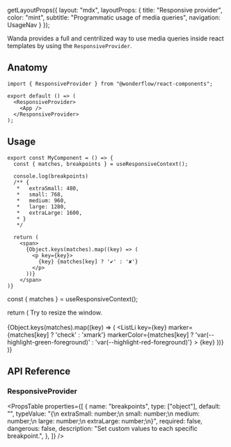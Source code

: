 
  getLayoutProps({
    layout: "mdx",
    layoutProps: {
      title: "Responsive provider",
      color: "mint",
      subtitle: "Programmatic usage of media queries",
      navigation: UsageNav
    }
  });

Wanda provides a full and centrilized way to use media queries inside react templates by using the `ResponsiveProvider`.

## Anatomy

```tsx lines="1,4,6"
import { ResponsiveProvider } from "@wonderflow/react-components";

export default () => (
  <ResponsiveProvider>
    <App />
  </ResponsiveProvider>
);
```

## Usage

```tsx
export const MyComponent = () => {
  const { matches, breakpoints } = useResponsiveContext();

  console.log(breakpoints)
  /** {
   *   extraSmall: 480,
   *   small: 768,
   *   medium: 960,
   *   large: 1280,
   *   extraLarge: 1600,
   * }
   */

  return (
    <span>
      {Object.keys(matches).map((key) => (
        <p key={key}>
          {key} {matches[key] ? '✔' : '✘'}
        </p>
      ))}
    </span>
)}
```

  const { matches } = useResponsiveContext();

  return (
    <span>
      Try to resize the window. <br /><br />
      <List>
       {Object.keys(matches).map((key) => (
          <ListLi
            key={key}
            marker={matches[key] ? 'check' : 'xmark'}
            markerColor={matches[key] ? 'var(--highlight-green-foreground)' : 'var(--highlight-red-foreground)'}
            >
            {key}
          </ListLi>
        ))}
      </List>
    </span>
)}

<LiveArea>
  <ResponsiveExample />
</LiveArea>


## API Reference

### ResponsiveProvider

<PropsTable
  properties={[
    {
      name: "breakpoints",
      type: ["object"],
      default: "",
      typeValue: "{\n  extraSmall: number;\n  small: number;\n  medium: number;\n  large: number;\n  extraLarge: number;\n}",
      required: false,
      dangerous: false,
      description:
        "Set custom values to each specific breakpoint.",
    },
  ]}
/>



